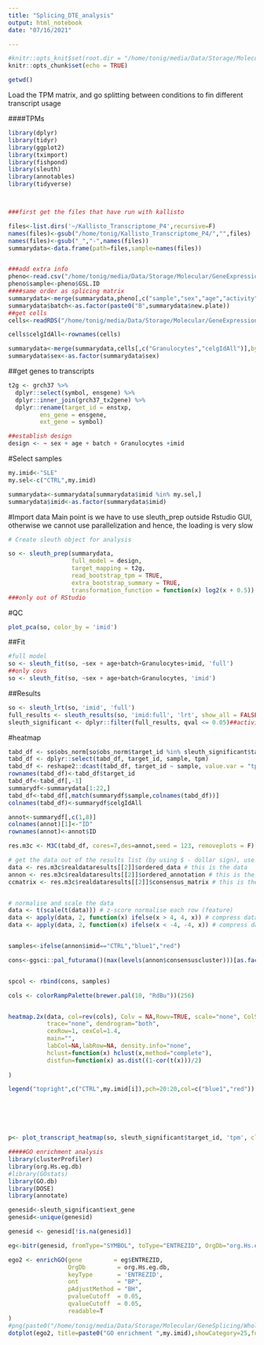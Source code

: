 ```yaml
---
title: "Splicing_DTE_analysis"
output: html_notebook
date: "07/16/2021"

---
```


```r
#knitr::opts_knit$set(root.dir = "/home/tonig/media/Data/Storage/Molecular/GeneSplicing/WholeBlood_Bulk/2017_IMX_P4RNAseq_NovaSeqK_IA/")
knitr::opts_chunk$set(echo = TRUE)

getwd()
```

Load the TPM matrix, and go splitting between conditions to fin different transcript usage


####TPMs
```r
library(dplyr)
library(tidyr)
library(ggplot2)
library(tximport)
library(fishpond)
library(sleuth)
library(annotables)
library(tidyverse)



###first get the files that have run with kallisto

files<-list.dirs('~/Kallisto_Transcriptome_P4',recursive=F)
names(files)<-gsub("/home/tonig/Kallisto_Transcriptome_P4/","",files)
names(files)<-gsub("_","-",names(files))
summarydata<-data.frame(path=files,sample=names(files))


###add extra info
pheno<-read.csv("/home/tonig/media/Data/Storage/Molecular/GeneExpression/WholeBlood/2017_IMX_P4RNAseq_NovaSeqK_IA/Metadata/Final_Table_GSL.ID.csv")
pheno$sample<-pheno$GSL.ID
####same order as splicing matrix
summarydata<-merge(summarydata,pheno[,c("sample","sex","age","activity","new.plate","celgIdAll","imid")],by="sample")
summarydata$batch<-as.factor(paste0("B",summarydata$new.plate))
##get cells
cells<-readRDS("/home/tonig/media/Data/Storage/Molecular/GeneExpression/WholeBlood/2017_IMX_P4RNAseq_NovaSeqK_IA/DerivedFeatures/Cell_Estimates/cell_proportions.rds")

cells$celgIdAll<-rownames(cells)

summarydata<-merge(summarydata,cells[,c("Granulocytes","celgIdAll")],by="celgIdAll")
summarydata$sex<-as.factor(summarydata$sex)
```

##get genes to transcripts

```r

t2g <- grch37 %>% 
  dplyr::select(symbol, ensgene) %>% 
  dplyr::inner_join(grch37_tx2gene) %>% 
  dplyr::rename(target_id = enstxp, 
         ens_gene = ensgene, 
         ext_gene = symbol)

##establish design
design <- ~ sex + age + batch + Granulocytes +imid
```
#Select samples
```r
my.imid<-"SLE"
my.sel<-c("CTRL",my.imid)

summarydata<-summarydata[summarydata$imid %in% my.sel,]
summarydata$imid<-as.factor(summarydata$imid)
```



#Import data
Main point is we have to use sleuth_prep outside Rstudio GUI, otherwise we cannot use parallelization and hence, the loading is very slow
```r
# Create sleuth object for analysis 

so <- sleuth_prep(summarydata, 
                  full_model = design, 
                  target_mapping = t2g, 
                  read_bootstrap_tpm = TRUE,
                  extra_bootstrap_summary = TRUE,
                  transformation_function = function(x) log2(x + 0.5))  ##num_cores	
###only out of RStudio
```
#QC
```r
plot_pca(so, color_by = 'imid')

```

##Fit

```r
#full model
so <- sleuth_fit(so, ~sex + age+batch+Granulocytes+imid, 'full')
##only covs
so <- sleuth_fit(so, ~sex + age+batch+Granulocytes, 'imid')


```

##Results
```r
so <- sleuth_lrt(so, 'imid', 'full')
full_results <- sleuth_results(so, 'imid:full', 'lrt', show_all = FALSE)
sleuth_significant <- dplyr::filter(full_results, qval <= 0.05)##activity nothing, hence nominal


```
#heatmap
```r

tabd_df <- so$obs_norm[so$obs_norm$target_id %in% sleuth_significant$target_id, ]
tabd_df <- dplyr::select(tabd_df, target_id, sample, tpm)
tabd_df <- reshape2::dcast(tabd_df, target_id ~ sample, value.var = "tpm")
rownames(tabd_df)<-tabd_df$target_id
tabd_df<-tabd_df[,-1]
summarydf<-summarydata[1:22,]
tabd_df<-tabd_df[,match(summarydf$sample,colnames(tabd_df))]
colnames(tabd_df)<-summarydf$celgIdAll

annot<-summarydf[,c(1,8)]
colnames(annot)[1]<-"ID"
rownames(annot)<-annot$ID

res.m3c <- M3C(tabd_df, cores=7,des=annot,seed = 123, removeplots = F)

# get the data out of the results list (by using $ - dollar sign), use 2 clusters (see RCSI plot)
data <- res.m3c$realdataresults[[2]]$ordered_data # this is the data
annon <- res.m3c$realdataresults[[2]]$ordered_annotation # this is the annotation
ccmatrix <- res.m3c$realdataresults[[2]]$consensus_matrix # this is the consensus matrix


# normalise and scale the data
data <- t(scale(t(data))) # z-score normalise each row (feature)
data <- apply(data, 2, function(x) ifelse(x > 4, 4, x)) # compress data within range
data <- apply(data, 2, function(x) ifelse(x < -4, -4, x)) # compress data within range


samples<-ifelse(annon$imid=="CTRL","blue1","red")

cons<-ggsci::pal_futurama()(max(levels(annon$consensuscluster)))[as.factor(annon$consensuscluster)]#5 clusters


spcol <- rbind(cons, samples)

cols <- colorRampPalette(brewer.pal(10, "RdBu"))(256)


heatmap.2x(data, col=rev(cols), Colv = NA,Rowv=TRUE, scale="none", ColSideColors=spcol,
           trace="none", dendrogram="both", 
           cexRow=1, cexCol=1.4,
           main="",
           labCol=NA,labRow=NA, density.info="none",
           hclust=function(x) hclust(x,method="complete"),
           distfun=function(x) as.dist((1-cor(t(x)))/2)
           
)

legend("topright",c("CTRL",my.imid[i]),pch=20:20,col=c("blue1","red"))






p<- plot_transcript_heatmap(so, sleuth_significant$target_id, 'tpm', cluster_transcripts = T)
```
```r
#####GO enrichment analysis
library(clusterProfiler)
library(org.Hs.eg.db)
#library(GOstats)
library(GO.db)
library(DOSE)
library(annotate)

genesid<-sleuth_significant$ext_gene
genesid<-unique(genesid)

genesid <- genesid[!is.na(genesid)]

eg<-bitr(genesid, fromType="SYMBOL", toType="ENTREZID", OrgDb="org.Hs.eg.db")

ego2 <- enrichGO(gene         = eg$ENTREZID,
                 OrgDb         = org.Hs.eg.db,
                 keyType       = 'ENTREZID',
                 ont           = "BP",
                 pAdjustMethod = "BH",
                 pvalueCutoff  = 0.05,
                 qvalueCutoff  = 0.05,
                 readable=T
)
#png(paste0("/home/tonig/media/Data/Storage/Molecular/GeneSplicing/WholeBlood/2017_IMX_P4RNAseq_NovaSeqK_IA/02_PSI/GOenrich_",my.imid,".png"),width = 1100,height = 480)
dotplot(ego2, title=paste0("GO enrichment ",my.imid),showCategory=25,font.size = 8)
```

